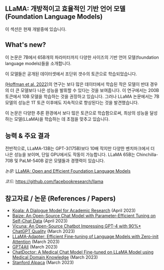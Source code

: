 ## LLaMA: 개방적이고 효율적인 기반 언어 모델(Foundation Language Models)

<Callout emoji="⚠️">
  이 섹션은 현재 개발중에 있습니다.
</Callout>




## What's new?

이 논문은 7B에서 65B개의 파라미터까지 다양한 사이즈의 기반 언어 모델(foundation language models)들을 소개합니다.

이 모델들은 공개된 데이터셋에서 조단위 갯수의 토큰으로 학습되었습니다.

[(Hoffman et al. 2022)](https://arxiv.org/abs/2203.15556)의 연구는 보다 많은 데이터에서 학습된 작은 모델이 반대 경우의 더 큰 모델보다 나은 성능을 발휘할 수 있다는 것을 보여줍니다. 이 연구에서는 200B 토큰에서 10B 모델을 학습하는 것을 권장하고 있습니다. 그러나 LLaMA 논문에서는 7B 모델의 성능은 1T 토큰 이후에도 지속적으로 향상된다는 것을 발견했습니다.

<Screenshot src={LLAMA1} alt="LLAMA1" />

이 논문은 다양한 추론 환경에서 보다 많은 토큰으로 학습함으로써, 최상의 성능을 달성하는 모델(LLaMA)을 학습하는 데 초점을 맞추고 있습니다.

## 능력 & 주요 결과

전반적으로, LLaMA-13B는 GPT-3(175B)보다 10배 작지만 다양한 벤치마크에서 더 나은 성능을 보이며, 단일 GPU에서도 작동이 가능합니다. LLaMA 65B는 Chinchilla-70B 및 PaLM-540B 같은 모델들과 경쟁력이 있습니다.

*논문:* [LLaMA: Open and Efficient Foundation Language Models](https://arxiv.org/abs/2302.13971)

*코드:* https://github.com/facebookresearch/llama

## 참고자료 / 논문 (References / Papers)

- [Koala: A Dialogue Model for Academic Research](https://bair.berkeley.edu/blog/2023/04/03/koala/) (April 2023)
- [Baize: An Open-Source Chat Model with Parameter-Efficient Tuning on Self-Chat Data](https://arxiv.org/abs/2304.01196) (April 2023)
- [Vicuna: An Open-Source Chatbot Impressing GPT-4 with 90%* ChatGPT Quality](https://vicuna.lmsys.org/) (March 2023)
- [LLaMA-Adapter: Efficient Fine-tuning of Language Models with Zero-init Attention](https://arxiv.org/abs/2303.16199) (March 2023)
- [GPT4All](https://github.com/nomic-ai/gpt4all) (March 2023)
- [ChatDoctor: A Medical Chat Model Fine-tuned on LLaMA Model using Medical Domain Knowledge](https://arxiv.org/abs/2303.14070) (March 2023)
- [Stanford Alpaca](https://github.com/tatsu-lab/stanford_alpaca) (March 2023)